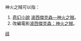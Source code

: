 神火之賊可以指：
#[[奇幻小說|奇幻小說]] [[波西傑克森—神火之賊|波西傑克森—神火之賊]]。
#改編電影[[波西傑克森：神火之賊|波西傑克森：神火之賊]]。


{{disambig|B|cat=四字作品消歧義}}


[[分類:波西傑克森|歧]]